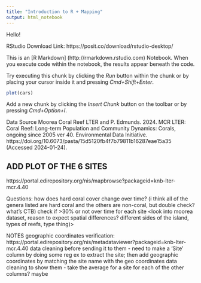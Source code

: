 ```yaml
---
title: "Introduction to R + Mapping"
output: html_notebook
---
```


Hello! 

<introduction>

RStudio Download Link: https://posit.co/download/rstudio-desktop/ 

This is an [R Markdown] (http://rmarkdown.rstudio.com) Notebook. When you execute code within the notebook, the results appear beneath the code. 

Try executing this chunk by clicking the *Run* button within the chunk or by placing your cursor inside it and pressing *Cmd+Shift+Enter*. 

```r
plot(cars)
```

Add a new chunk by clicking the *Insert Chunk* button on the toolbar or by pressing *Cmd+Option+I*.

Data Source
Moorea Coral Reef LTER and P. Edmunds. 2024. MCR LTER: Coral Reef: Long-term Population and Community Dynamics: Corals, ongoing since 2005 ver 40. Environmental Data Initiative. https://doi.org/10.6073/pasta/15d5120fb4f7b79811b16287eae15a35 (Accessed 2024-01-24).

ADD PLOT OF THE 6 SITES
----------
https://portal.edirepository.org/nis/mapbrowse?packageid=knb-lter-mcr.4.40

Questions:
how does hard coral cover change over time? (i think all of the genera listed are hard coral and the others are non-coral, but double check? what's CTB)
check if >30% or not over time for each site
<look into moorea dataset, reason to expect spatial differences? different sides of the island, types of reefs, type thing)>

NOTES
geographic coordinates verification: https://portal.edirepository.org/nis/metadataviewer?packageid=knb-lter-mcr.4.40
data cleaning before sending it to them
- need to make a 'Site' column by doing some reg ex to extract the site; then add geographic coordinates by matching the site name with the geo coordinates
data cleaning to show them 
- take the average for a site for each of the other columns? maybe
